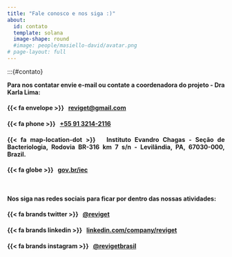 ```yaml
---
title: "Fale conosco e nos siga :)"
about: 
  id: contato
  template: solana
  image-shape: round
  #image: people/masiello-david/avatar.png
# page-layout: full
---
```


:::{#contato}

<div style="text-align: justify">

**Para nos contatar envie e-mail ou contate a coordenadora do projeto - Dra Karla Lima:**

#### {{< fa envelope >}} &nbsp; [reviget@gmail.com](mailto:reviget@gmail.com)

#### {{< fa phone >}} &nbsp; [+55 91 3214-2116](tel:+559132142116)

#### {{< fa map-location-dot >}} &nbsp; Instituto Evandro Chagas - Seção de Bacteriologia, Rodovia BR-316 km 7 s/n - Levilândia, PA, 67030-000, Brazil.

#### {{< fa globe >}} &nbsp; [gov.br/iec](https://www.gov.br/iec/pt-br)

<br>

**Nos siga nas redes sociais para ficar por dentro das nossas atividades:**

#### {{< fa brands twitter >}} &nbsp; [@reviget](https://x.com/reviget)

#### {{< fa brands linkedin >}} &nbsp; [linkedin.com/company/reviget](https://www.linkedin.com/company/reviget)

#### {{< fa brands instagram >}} &nbsp; [@revigetbrasil](https://www.instagram.com/revigetbrasil/)
